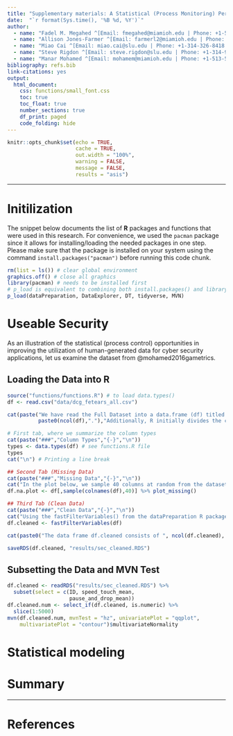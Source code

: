 ```yaml
---
title: "Supplementary materials: A Statistical (Process Monitoring) Perspective on HumanPerformance Modeling in the Age of Cyber-Physical Systems"
date:  "`r format(Sys.time(), '%B %d, %Y')`"
author:
  - name: "Fadel M. Megahed ^[Email: fmegahed@miamioh.edu | Phone: +1-513-529-4185 | Website: <a href=\"https://miamioh.edu/fsb/directory/?up=/directory/megahefm\">Miami University Official</a>]"
  - name: "Allison Jones-Farmer ^[Email: farmerl2@miamioh.edu | Phone: +1-513-529-4823 | Website: <a href=\"https://miamioh.edu/fsb/directory/?up=/directory/farmerl2\">Miami University Official</a>]"
  - name: "Miao Cai ^[Email: miao.cai@slu.edu | Phone: +1-314-326-8418 | Website: <a href=\"https://sites.google.com/a/slu.edu/my-cphsj/home/doctoral/public-health/current-phd-students\">Saint Louis University</a>]"
  - name: "Steve Rigdon ^[Email: steve.rigdon@slu.edu | Phone: +1-314-977-8127 | Website: <a href=\"https://www.slu.edu/public-health-social-justice/faculty/rigdon-steven.php\">Saint Louis University Official</a>]"
  - name: "Manar Mohamed ^[Email: mohamem@miamioh.edu | Phone: +1-513-529-0346 | Website: <a href=\"https://miamioh.edu/cec/academics/departments/cse/about/faculty-and-staff/mohammed-manar/index.html\">Miami University Official</a>]"
bibliography: refs.bib
link-citations: yes
output: 
  html_document:
    css: functions/small_font.css
    toc: true
    toc_float: true
    number_sections: true
    df_print: paged
    code_folding: hide
---
```


```r
knitr::opts_chunk$set(echo = TRUE,
                      cache = TRUE,
                      out.width = "100%",
                      warning = FALSE,
                      message = FALSE,
                      results = "asis") 
```


---

# Initilization {-}

The snippet below documents the list of **R** packages and functions that were used in this research. For convenience, we used the `pacman` package since it allows for installing/loading the needed packages in one step. Please make sure that the package is installed on your system using the command `install.packages("pacman")` before running this code chunk.

```r
rm(list = ls()) # clear global environment
graphics.off() # close all graphics
library(pacman) # needs to be installed first
# p_load is equivalent to combining both install.packages() and library()
p_load(dataPreparation, DataExplorer, DT, tidyverse, MVN)
```


# Useable Security
As an illustration of the statistical (process control) opportunities in improving the utilization of human-generated data for cyber security applications, let us examine the dataset from @mohamed2016gametrics.  

<!--
<font color="red">Manar, please add 3-5 sentences describing the experiment here</font>.
-->

## Loading the Data into R{.tabset .tabset-fade .tabset-pills}
```r
source("functions/functions.R") # to load data.types()
df <- read.csv("data/dcg_fetears_all.csv")

cat(paste("We have read the Full Dataset into a data.frame (df) titled df.", "The df consists of", nrow(df),"and",
          paste0(ncol(df),"."),"Additionally, R initially divides the columns of different types. We summarize these in the table below."))

# First tab, where we summarize the column types
cat(paste("###","Column Types","{-}","\n"))
types <- data.types(df) # see functions.R file
types
cat("\n") # Printing a line break

## Second Tab (Missing Data)
cat(paste("###","Missing Data","{-}","\n"))
cat("In the plot below, we sample 40 columns at random from the dataset to show the actual percentage of the data that is missing for each variable. The colors are used to denote the data quality for that column using a traffic light scheme (where green is good and red is bad).")
df.na.plot <- df[,sample(colnames(df),40)] %>% plot_missing()

## Third Tab (Clean Data)
cat(paste("###","Clean Data","{-}","\n"))
cat("Using the fastFilterVariables() from the dataPreparation R package, we can remove: (a) constant columns: they take the same value for every line; (b) double columns: they have an exact copy in the data set; and (c)bijection columns: there is another column containing the exact same information (but maybe coded differently) for example col1: Men/Women, col2 M/W. The results from this analysis is saved into a data frame titled: df.cleaned.")
df.cleaned <- fastFilterVariables(df)

cat(paste0("The data frame df.cleaned consists of ", ncol(df.cleaned), " columns. Note that the original data frame df had ", ncol(df), " columns."))

saveRDS(df.cleaned, "results/sec_cleaned.RDS")
```

## Subsetting the Data and MVN Test

```r
df.cleaned <- readRDS("results/sec_cleaned.RDS") %>% 
  subset(select = c(ID, speed_touch_mean, 
                    pause_and_drop_mean))
df.cleaned.num <- select_if(df.cleaned, is.numeric) %>% 
  slice(1:5000)
mvn(df.cleaned.num, mvnTest = "hz", univariatePlot = "qqplot", 
    multivariatePlot = "contour")$multivariateNormality
```

# Statistical modeling


# Summary

---

# References {-}

